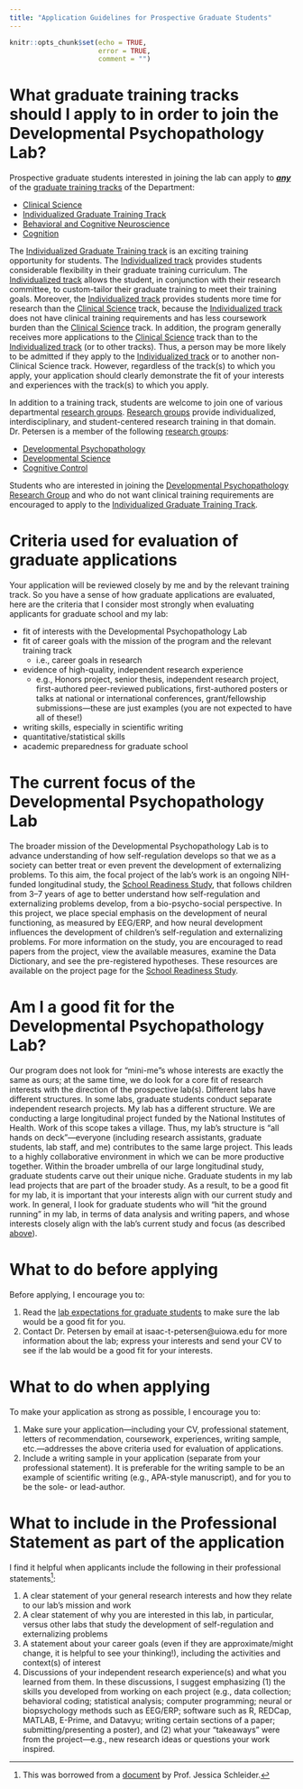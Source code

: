 ```yaml
---
title: "Application Guidelines for Prospective Graduate Students"
---
```


```r
knitr::opts_chunk$set(echo = TRUE,
                      error = TRUE,
                      comment = "")
```

# What graduate training tracks should I apply to in order to join the Developmental Psychopathology Lab?

Prospective graduate students interested in joining the lab can apply to <ins>***any***</ins> of the [graduate training tracks](https://psychology.uiowa.edu/graduate-program) of the Department:

- [Clinical Science](https://psychology.uiowa.edu/research/clinical-science)
- [Individualized Graduate Training Track](https://psychology.uiowa.edu/graduate-program/individualized-graduate-training-track)
- [Behavioral and Cognitive Neuroscience](https://psychology.uiowa.edu/research/behavioral-cognitive-neuroscience)
- [Cognition](https://psychology.uiowa.edu/research/cognition)

The [Individualized Graduate Training track](https://psychology.uiowa.edu/graduate-program/individualized-graduate-training-track) is an exciting training opportunity for students.
The [Individualized track](https://psychology.uiowa.edu/graduate-program/individualized-graduate-training-track) provides students considerable flexibility in their graduate training curriculum.
The [Individualized track](https://psychology.uiowa.edu/graduate-program/individualized-graduate-training-track) allows the student, in conjunction with their research committee, to custom-tailor their graduate training to meet their training goals.
Moreover, the [Individualized track](https://psychology.uiowa.edu/graduate-program/individualized-graduate-training-track) provides students more time for research than the [Clinical Science](https://psychology.uiowa.edu/research/clinical-science) track, because the [Individualized track](https://psychology.uiowa.edu/graduate-program/individualized-graduate-training-track) does not have clinical training requirements and has less coursework burden than the [Clinical Science](https://psychology.uiowa.edu/research/clinical-science) track.
In addition, the program generally receives more applications to the [Clinical Science](https://psychology.uiowa.edu/research/clinical-science) track than to the [Individualized track](https://psychology.uiowa.edu/graduate-program/individualized-graduate-training-track) (or to other tracks).
Thus, a person may be more likely to be admitted if they apply to the [Individualized track](https://psychology.uiowa.edu/graduate-program/individualized-graduate-training-track) or to another non-Clinical Science track.
However, regardless of the track(s) to which you apply, your application should clearly demonstrate the fit of your interests and experiences with the track(s) to which you apply.

In addition to a training track, students are welcome to join one of various departmental [research groups](#https://psychology.uiowa.edu/research).
[Research groups](#https://psychology.uiowa.edu/research) provide individualized, interdisciplinary, and student-centered research training in that domain.
Dr. Petersen is a member of the following [research groups](#https://psychology.uiowa.edu/research):

- [Developmental Psychopathology](https://psychology.uiowa.edu/research/developmental-psychopathology)
- [Developmental Science](https://psychology.uiowa.edu/research/developmental-science)
- [Cognitive Control](https://psychology.uiowa.edu/research/cognitive-control)

Students who are interested in joining the [Developmental Psychopathology Research Group](https://psychology.uiowa.edu/research/developmental-psychopathology) and who do not want clinical training requirements are encouraged to apply to the [Individualized Graduate Training Track](https://psychology.uiowa.edu/graduate-program/individualized-graduate-training-track).

# Criteria used for evaluation of graduate applications

Your application will be reviewed closely by me and by the relevant training track.
So you have a sense of how graduate applications are evaluated, here are the criteria that I consider most strongly when evaluating applicants for graduate school and my lab:

- fit of interests with the Developmental Psychopathology Lab
- fit of career goals with the mission of the program and the relevant training track
    - i.e., career goals in research
- evidence of high-quality, independent research experience
    - e.g., Honors project, senior thesis, independent research project, first-authored peer-reviewed publications, first-authored posters or talks at national or international conferences, grant/fellowship submissions—these are just examples (you are not expected to have all of these!)
- writing skills, especially in scientific writing
- quantitative/statistical skills
- academic preparedness for graduate school

# The current focus of the Developmental Psychopathology Lab {#currentFocus}

The broader mission of the Developmental Psychopathology Lab is to advance understanding of how self-regulation develops so that we as a society can better treat or even prevent the development of externalizing problems.
To this aim, the focal project of the lab's work is an ongoing NIH-funded longitudinal study, the [School Readiness Study](study-schoolReadinessStudy.html), that follows children from 3–7 years of age to better understand how self-regulation and externalizing problems develop, from a bio-psycho-social perspective.
In this project, we place special emphasis on the development of neural functioning, as measured by EEG/ERP, and how neural development influences the development of children's self-regulation and externalizing problems.
For more information on the study, you are encouraged to read papers from the project, view the available measures, examine the Data Dictionary, and see the pre-registered hypotheses.
These resources are available on the project page for the [School Readiness Study](study-schoolReadinessStudy.html).

# Am I a good fit for the Developmental Psychopathology Lab?

Our program does not look for "mini-me"s whose interests are exactly the same as ours; at the same time, we do look for a core fit of research interests with the direction of the prospective lab(s).
Different labs have different structures.
In some labs, graduate students conduct separate independent research projects.
My lab has a different structure.
We are conducting a large longitudinal project funded by the National Institutes of Health.
Work of this scope takes a village.
Thus, my lab's structure is "all hands on deck"—everyone (including research assistants, graduate students, lab staff, and me) contributes to the same large project.
This leads to a highly collaborative environment in which we can be more productive together.
Within the broader umbrella of our large longitudinal study, graduate students carve out their unique niche.
Graduate students in my lab lead projects that are part of the broader study.
As a result, to be a good fit for my lab, it is important that your interests align with our current study and work.
In general, I look for graduate students who will "hit the ground running" in my lab, in terms of data analysis and writing papers, and whose interests closely align with the lab's current study and focus (as described [above](#currentFocus)).
 
# What to do before applying

Before applying, I encourage you to:

1. Read the [lab expectations for graduate students](expectations-gradStudent.html) to make sure the lab would be a good fit for you.
1. Contact Dr. Petersen by email at isaac-t-petersen@uiowa.edu for more information about the lab; express your interests and send your CV to see if the lab would be a good fit for your interests.

# What to do when applying

To make your application as strong as possible, I encourage you to:

1. Make sure your application—including your CV, professional statement, letters of recommendation, coursework, experiences, writing sample, etc.—addresses the above criteria used for evaluation of applications.
1. Include a writing sample in your application (separate from your professional statement).
It is preferable for the writing sample to be an example of scientific writing (e.g., APA-style manuscript), and for you to be the sole- or lead-author.

# What to include in the Professional Statement as part of the application

I find it helpful when applicants include the following in their professional statements[^1]:

1. A clear statement of your general research interests and how they relate to our lab's mission and work
1. A clear statement of why you are interested in this lab, in particular, versus other labs that study the development of self-regulation and externalizing problems
1. A statement about your career goals (even if they are approximate/might change, it is helpful to see your thinking!), including the activities and context(s) of interest
1. Discussions of your independent research experience(s) and what you learned from them.
In these discussions, I suggest emphasizing (1) the skills you developed from working on each project (e.g., data collection; behavioral coding; statistical analysis; computer programming; neural or biopsychology methods such as EEG/ERP; software such as R, REDCap, MATLAB, E-Prime, and Datavyu; writing certain sections of a paper; submitting/presenting a poster), and (2) what your "takeaways" were from the project—e.g., new research ideas or questions your work inspired.

[^1]: This was borrowed from a [document](https://docs.google.com/document/d/1sQysBbb_dWhicWRlAUnRv-UWeJZgt-RmBxJPOfPIf9c/edit) by Prof. Jessica Schleider.
